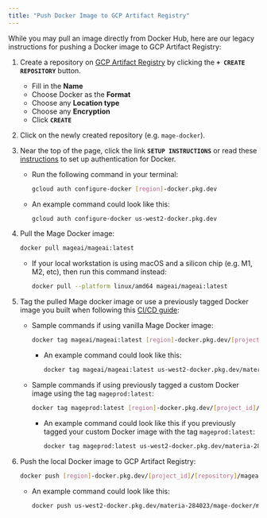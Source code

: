 ```yaml
---
title: "Push Docker Image to GCP Artifact Registry"
---
```


While you may pull an image directly from Docker Hub, here are our legacy instructions for pushing a Docker image to GCP Artifact Registry:

1. Create a repository on
    [GCP Artifact Registry](https://console.cloud.google.com/artifacts) by
    clicking the **`+ CREATE REPOSITORY`** button.

    - Fill in the **Name**
    - Choose Docker as the **Format**
    - Choose any **Location type**
    - Choose any **Encryption**
    - Click **`CREATE`**

2. Click on the newly created repository (e.g. `mage-docker`).
3. Near the top of the page, click the link **`SETUP INSTRUCTIONS`** or read these
    [instructions](https://cloud.google.com/artifact-registry/docs/docker/authentication)
    to set up authentication for Docker.

    - Run the following command in your terminal:

        ```bash
        gcloud auth configure-docker [region]-docker.pkg.dev
        ```

    - An example command could look like this:

        ```bash
        gcloud auth configure-docker us-west2-docker.pkg.dev
        ```

4. Pull the Mage Docker image:

    ```bash
    docker pull mageai/mageai:latest
    ```

    - If your local workstation is using macOS and a silicon chip (e.g. M1, M2,
    etc), then run this command instead:

        ```bash
        docker pull --platform linux/amd64 mageai/mageai:latest
        ```

5. Tag the pulled Mage docker image or use a previously tagged Docker image you
    built when following this [CI/CD guide](/production/ci-cd):

    - Sample commands if using vanilla Mage Docker image:

        ```bash
        docker tag mageai/mageai:latest [region]-docker.pkg.dev/[project_id]/[repository]/mageai:latest
        ```

        - An example command could look like this:

            ```bash
            docker tag mageai/mageai:latest us-west2-docker.pkg.dev/materia-284023/mage-docker/mageai:latest
            ```

    - Sample commands if using previously tagged a custom Docker image using the tag `mageprod:latest`:

        ```bash
        docker tag mageprod:latest [region]-docker.pkg.dev/[project_id]/[repository]/mageai:latest
        ```

        - An example command could look like this if you previously tagged your custom Docker image with the tag `mageprod:latest`:

            ```bash
            docker tag mageprod:latest us-west2-docker.pkg.dev/materia-284023/mage-docker/mageai:latest
            ```

6. Push the local Docker image to GCP Artifact Registry:

    ```bash
    docker push [region]-docker.pkg.dev/[project_id]/[repository]/mageai:latest
    ```

    - An example command could look like this:

        ```bash
        docker push us-west2-docker.pkg.dev/materia-284023/mage-docker/mageai:latest
        ```
